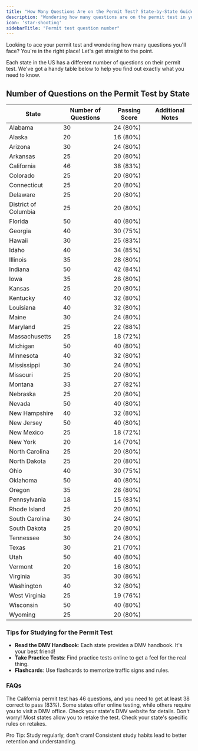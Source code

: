 ```yaml
---
title: "How Many Questions Are on the Permit Test? State-by-State Guide"
description: "Wondering how many questions are on the permit test in your state? Check out our comprehensive state-by-state guide to find out the exact number for your state, passing scores, and tips for acing the test!"
icon: 'star-shooting'
sidebarTitle: "Permit test question number"
---
```


Looking to ace your permit test and wondering how many questions you'll face? You're in the right place! Let's get straight to the point.

<Info>Each state in the US has a different number of questions on their permit test. We've got a handy table below to help you find out exactly what you need to know.</Info>

## Number of Questions on the Permit Test by State

| State            | Number of Questions | Passing Score | Additional Notes                                  |
|------------------|---------------------|---------------|--------------------------------------------------|
| Alabama          | 30                  | 24 (80%)      |                                                  |
| Alaska           | 20                  | 16 (80%)      |                                                  |
| Arizona          | 30                  | 24 (80%)      |                                                  |
| Arkansas         | 25                  | 20 (80%)      |                                                  |
| California       | 46                  | 38 (83%)      |                                                  |
| Colorado         | 25                  | 20 (80%)      |                                                  |
| Connecticut      | 25                  | 20 (80%)      |                                                  |
| Delaware         | 25                  | 20 (80%)      |                                                  |
| District of Columbia | 25               | 20 (80%)      |                                                  |
| Florida          | 50                  | 40 (80%)      |                                                  |
| Georgia          | 40                  | 30 (75%)      |                                                  |
| Hawaii           | 30                  | 25 (83%)      |                                                  |
| Idaho            | 40                  | 34 (85%)      |                                                  |
| Illinois         | 35                  | 28 (80%)      |                                                  |
| Indiana          | 50                  | 42 (84%)      |                                                  |
| Iowa             | 35                  | 28 (80%)      |                                                  |
| Kansas           | 25                  | 20 (80%)      |                                                  |
| Kentucky         | 40                  | 32 (80%)      |                                                  |
| Louisiana        | 40                  | 32 (80%)      |                                                  |
| Maine            | 30                  | 24 (80%)      |                                                  |
| Maryland         | 25                  | 22 (88%)      |                                                  |
| Massachusetts    | 25                  | 18 (72%)      |                                                  |
| Michigan         | 50                  | 40 (80%)      |                                                  |
| Minnesota        | 40                  | 32 (80%)      |                                                  |
| Mississippi      | 30                  | 24 (80%)      |                                                  |
| Missouri         | 25                  | 20 (80%)      |                                                  |
| Montana          | 33                  | 27 (82%)      |                                                  |
| Nebraska         | 25                  | 20 (80%)      |                                                  |
| Nevada           | 50                  | 40 (80%)      |                                                  |
| New Hampshire    | 40                  | 32 (80%)      |                                                  |
| New Jersey       | 50                  | 40 (80%)      |                                                  |
| New Mexico       | 25                  | 18 (72%)      |                                                  |
| New York         | 20                  | 14 (70%)      |                                                  |
| North Carolina   | 25                  | 20 (80%)      |                                                  |
| North Dakota     | 25                  | 20 (80%)      |                                                  |
| Ohio             | 40                  | 30 (75%)      |                                                  |
| Oklahoma         | 50                  | 40 (80%)      |                                                  |
| Oregon           | 35                  | 28 (80%)      |                                                  |
| Pennsylvania     | 18                  | 15 (83%)      |                                                  |
| Rhode Island     | 25                  | 20 (80%)      |                                                  |
| South Carolina   | 30                  | 24 (80%)      |                                                  |
| South Dakota     | 25                  | 20 (80%)      |                                                  |
| Tennessee        | 30                  | 24 (80%)      |                                                  |
| Texas            | 30                  | 21 (70%)      |                                                  |
| Utah             | 50                  | 40 (80%)      |                                                  |
| Vermont          | 20                  | 16 (80%)      |                                                  |
| Virginia         | 35                  | 30 (86%)      |                                                  |
| Washington       | 40                  | 32 (80%)      |                                                  |
| West Virginia    | 25                  | 19 (76%)      |                                                  |
| Wisconsin        | 50                  | 40 (80%)      |                                                  |
| Wyoming          | 25                  | 20 (80%)      |                                                  |

### Tips for Studying for the Permit Test
- **Read the DMV Handbook**: Each state provides a DMV handbook. It's your best friend!
- **Take Practice Tests**: Find practice tests online to get a feel for the real thing.
- **Flashcards**: Use flashcards to memorize traffic signs and rules.

### FAQs
<AccordionGroup>
  <Accordion title="How many questions are on the California permit test?">
    The California permit test has 46 questions, and you need to get at least 38 correct to pass (83%).
  </Accordion>
  <Accordion title="Can I take the permit test online?">
    Some states offer online testing, while others require you to visit a DMV office. Check your state's DMV website for details.
  </Accordion>
  <Accordion title="What if I fail the permit test?">
    Don't worry! Most states allow you to retake the test. Check your state's specific rules on retakes.
  </Accordion>
</AccordionGroup>

<Note>Pro Tip: Study regularly, don't cram! Consistent study habits lead to better retention and understanding.</Note>
